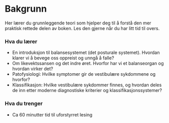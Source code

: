 # Bakgrunn

Her lærer du grunnleggende teori som hjelper deg til å forstå den mer praktisk rettede delen av boken. Les den gjerne når du har litt tid til overs.

### Hva du lærer

-   En introduksjon til balansesystemet (det posturale systemet). Hvordan klarer vi å bevege oss oppreist og unngå å falle?
-   Om likevektssansen og det indre øret. Hvorfor har vi et balanseorgan og hvordan virker det?
-   Patofysiologi: Hvilke symptomer gir de vestibulære sykdommene og hvorfor?
-   Klassifikasjon: Hvilke vestibulære sykdommer finnes, og hvordan deles de inn etter moderne diagnostiske kriterier og klassifikasjonssystemer?

### Hva du trenger

-   Ca 60 minutter tid til uforstyrret lesing
